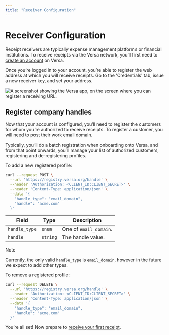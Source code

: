 ```yaml
---
title: "Receiver Configuration"
---
```


# Receiver Configuration

Receipt receivers are typically expense management platforms or financial institutions. To receive receipts via the Versa network, you’ll first need to [create an account](https://app.versa.org) on Versa.

Once you’re logged in to your account, you’re able to register the web address at which you will receive receipts. Go to the 'Credentials' tab, issue a new receiver key, and set your address.

![A screenshot showing the Versa app, on the screen where you can register a receiving URL.](https://raw.githubusercontent.com/versa-protocol/docs/main/assets/temp-register-address-screenshot.png)

## Register company handles

Now that your account is configured, you’ll need to register the customers for whom you’re authorized to receive receipts. To register a customer, you will need to post their work email domain.

Typically, you’ll do a batch registration when onboarding onto Versa, and from that point onwards, you’ll manage your list of authorized customers, registering and de-registering profiles.

To add a new registered profile:

```bash
curl --request POST \
  --url 'https://registry.versa.org/handle' \
  --header 'Authorization: <CLIENT_ID:CLIENT_SECRET>' \
  --header 'Content-Type: application/json' \
  --data '{
    "handle_type": "email_domain",
    "handle": "acme.com"
  }'
```

| Field         | Type     | Description            |
| ------------- | -------- | ---------------------- |
| `handle_type` | `enum`   | One of `email_domain`. |
| `handle`      | `string` | The handle value.      |

> [!NOTE]
> Currently, the only valid `handle_type` is `email_domain`, however in the future we expect to add other types.

To remove a registered profile:

```bash
curl --request DELETE \
  --url 'https://registry.versa.org/handle' \
  --header 'Authorization: <CLIENT_ID:CLIENT_SECRET>' \
  --header 'Content-Type: application/json' \
  --data '{
    "handle_type": "email_domain",
    "handle": "acme.com"
  }'
```

You’re all set! Now prepare to [receive your first receipt](https://docs.versa.org/receiving).
